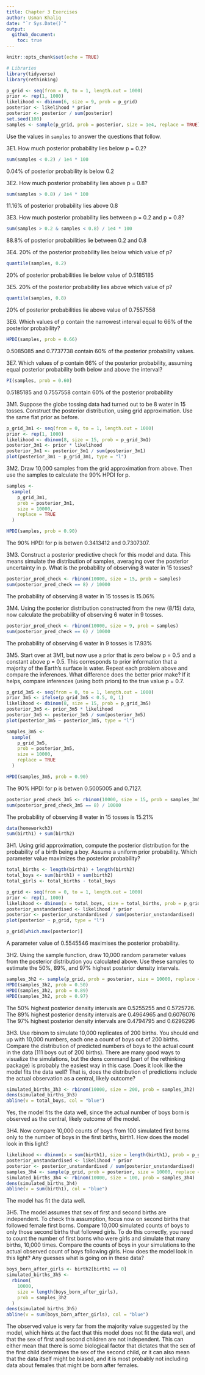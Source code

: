 ```yaml
---
title: Chapter 3 Exercises
author: Usman Khaliq
date: "`r Sys.Date()`"
output: 
  github_document:
    toc: true
---
```


```r
knitr::opts_chunk$set(echo = TRUE)
```

```r
# Libraries
library(tidyverse)
library(rethinking)

```



```r
p_grid <- seq(from = 0, to = 1, length.out = 1000)
prior <- rep(1, 1000)
likelihood <- dbinom(6, size = 9, prob = p_grid)
posterior <- likelihood * prior
posterior <- posterior / sum(posterior)
set.seed(100)
samples <- sample(p_grid, prob = posterior, size = 1e4, replace = TRUE)
```

Use the values in `samples` to answer the questions that follow.

3E1. How much posterior probability lies below p = 0.2?

```r
sum(samples < 0.2) / 1e4 * 100
```

0.04% of posterior probability is below 0.2 

3E2. How much posterior probability lies above p = 0.8?

```r
sum(samples > 0.8) / 1e4 * 100

```

11.16% of posterior probability lies above 0.8

3E3. How much posterior probability lies between p = 0.2 and p = 0.8?

```r
sum(samples > 0.2 & samples < 0.8) / 1e4 * 100

```

88.8% of posterior probabilities lie between 0.2 and 0.8

3E4. 20% of the posterior probability lies below which value of p?

```r
quantile(samples, 0.2)
```

20% of posterior probabilities lie below value of 0.5185185

3E5. 20% of the posterior probability lies above which value of p?

```r
quantile(samples, 0.8)
```

20% of posterior probabilities lie above value of 0.7557558

3E6. Which values of p contain the narrowest interval equal to 66% of the posterior probability?

```r
HPDI(samples, prob = 0.66)
```

0.5085085 and 0.7737738 contain 60% of the posterior probability values.

3E7. Which values of p contain 66% of the posterior probability, assuming equal posterior probability both below and above the interval?

```r
PI(samples, prob = 0.60)
```

0.5185185 and 0.7557558 contain 60% of the posterior probability 

3M1. Suppose the globe tossing data had turned out to be 8 water in 15 tosses. Construct the posterior distribution, using grid approximation. Use the same flat prior as before.

```r
p_grid_3m1 <- seq(from = 0, to = 1, length.out = 1000)
prior <- rep(1, 1000)
likelihood <- dbinom(8, size = 15, prob = p_grid_3m1)
posterior_3m1 <- prior * likelihood
posterior_3m1 <- posterior_3m1 / sum(posterior_3m1)
plot(posterior_3m1 ~ p_grid_3m1, type = "l")
```

3M2. Draw 10,000 samples from the grid approximation from above. Then use the samples to calculate the 90% HPDI for p.

```r
samples <- 
  sample(
    p_grid_3m1,
    prob = posterior_3m1,
    size = 10000,
    replace = TRUE
  ) 

HPDI(samples, prob = 0.90)
```

The 90% HPDI for p is betwen 0.3413412 and 0.7307307. 

3M3. Construct a posterior predictive check for this model and data. This means simulate the distribution of samples, averaging over the posterior uncertainty in p. What is the probability of observing 8 water in 15 tosses?

```r
posterior_pred_check <- rbinom(10000, size = 15, prob = samples)
sum(posterior_pred_check == 8) / 10000 
```

The probability of observing 8 water in 15 tosses is 15.06%

3M4. Using the posterior distribution constructed from the new (8/15) data, now calculate the probability of observing 6 water in 9 tosses.

```r
posterior_pred_check <- rbinom(10000, size = 9, prob = samples)
sum(posterior_pred_check == 6) / 10000 

```

The probability of observing 6 water in 9 tosses is 17.93%

3M5. Start over at 3M1, but now use a prior that is zero below p = 0.5 and a constant above p = 0.5. This corresponds to prior information that a majority of the Earth’s surface is water. Repeat each problem above and compare the inferences. What difference does the better prior make? If it helps, compare inferences (using both priors) to the true value p = 0.7.

```r
p_grid_3m5 <- seq(from = 0, to = 1, length.out = 1000)
prior_3m5 <- ifelse(p_grid_3m5 < 0.5, 0, 1)
likelihood <- dbinom(8, size = 15, prob = p_grid_3m5)
posterior_3m5 <- prior_3m5 * likelihood
posterior_3m5 <- posterior_3m5 / sum(posterior_3m5)
plot(posterior_3m5 ~ posterior_3m5, type = "l")

```

```r
samples_3m5 <- 
  sample(
    p_grid_3m5,
    prob = posterior_3m5,
    size = 10000,
    replace = TRUE
  ) 

HPDI(samples_3m5, prob = 0.90)
```
The 90% HPDI for p is betwen 0.5005005 and 0.7127. 

```r
posterior_pred_check_3m5 <- rbinom(10000, size = 15, prob = samples_3m5)
sum(posterior_pred_check_3m5 == 8) / 10000 

```
The probability of observing 8 water in 15 tosses is 15.21%

```r
data(homeworkch3)
sum(birth1) + sum(birth2)
```

3H1. Using grid approximation, compute the posterior distribution for the probability of a birth being a boy. Assume a uniform prior probability. Which parameter value maximizes the posterior probability?

```r
total_births <- length(birth1) + length(birth2)
total_boys <- sum(birth1) + sum(birth2)
total_girls <- total_births - total_boys

p_grid <- seq(from = 0, to = 1, length.out = 1000)
prior <- rep(1, 1000)
likelihood <- dbinom(x = total_boys, size = total_births, prob = p_grid)
posterior_unstandardised <- likelihood * prior
posterior <- posterior_unstandardised / sum(posterior_unstandardised)
plot(posterior ~ p_grid, type = "l")
```

```r
p_grid[which.max(posterior)]
```

A parameter value of 0.5545546 maximises the posterior probability. 

3H2. Using the sample function, draw 10,000 random parameter values from the posterior distribution you calculated above. Use these samples to estimate the 50%, 89%, and 97% highest posterior density intervals.

```r
samples_3h2 <- sample(p_grid, prob = posterior, size = 10000, replace = TRUE)
HPDI(samples_3h2, prob = 0.50)
HPDI(samples_3h2, prob = 0.89)
HPDI(samples_3h2, prob = 0.97)
```

The 50% highest posterior density intervals are 0.5255255 and 0.5725726.
The 89% highest posterior density intervals are 0.4964965 and 0.6076076
The 97% highest posterior density intervals are 0.4794795 and 0.6296296

3H3. Use rbinom to simulate 10,000 replicates of 200 births. You should end up with 10,000 numbers, each one a count of boys out of 200 births. Compare the distribution of predicted numbers of boys to the actual count in the data (111 boys out of 200 births). There are many good ways to visualize the simulations, but the dens command (part of the rethinking package) is probably the easiest way in this case. Does it look like the model fits the data well? That is, does the distribution of predictions include the actual observation as a central, likely outcome?

```r
simulated_births_3h3 <- rbinom(10000, size = 200, prob = samples_3h2)
dens(simulated_births_3h3)
abline(v = total_boys, col = "blue")
```

Yes, the model fits the data well, since the actual number of boys born is observed as the central, likely outcome of the model. 

3H4. Now compare 10,000 counts of boys from 100 simulated first borns only to the number of boys in the first births, birth1. How does the model look in this light?

```r
likelihood <- dbinom(x = sum(birth1), size = length(birth1), prob = p_grid)
posterior_unstandardised <- likelihood * prior
posterior <- posterior_unstandardised / sum(posterior_unstandardised)
samples_3h4 <- sample(p_grid, prob = posterior, size = 10000, replace = TRUE)
simulated_births_3h4 <- rbinom(10000, size = 100, prob = samples_3h4)
dens(simulated_births_3h4)
abline(v = sum(birth1), col = "blue")
```

The model has fit the data well.


3H5. The model assumes that sex of first and second births are independent. To check this assumption, focus now on second births that followed female first borns. Compare 10,000 simulated counts of boys to only those second births that followed girls. To do this correctly, you need to count the number of first borns who were girls and simulate that many births, 10,000 times. Compare the counts of boys in your simulations to the actual observed count of boys following girls. How does the model look in this light? Any guesses what is going on in these data?

```r
boys_born_after_girls <- birth2[birth1 == 0]
simulated_births_3h5 <- 
  rbinom(
    10000,
    size = length(boys_born_after_girls),
    prob = samples_3h2
  ) 
dens(simulated_births_3h5)
abline(v = sum(boys_born_after_girls), col = "blue")

```

The observed value is very far from the majority value suggested by the model, which hints at the fact that this model does not fit the data well, and that the sex of first and second children are not independent. This can either mean that there is some biological factor that dictates that the sex of the first child determines the sex of the second child, or it can also mean that the data itself might be biased, and it is most probably not including data about females that might be born after females. 

